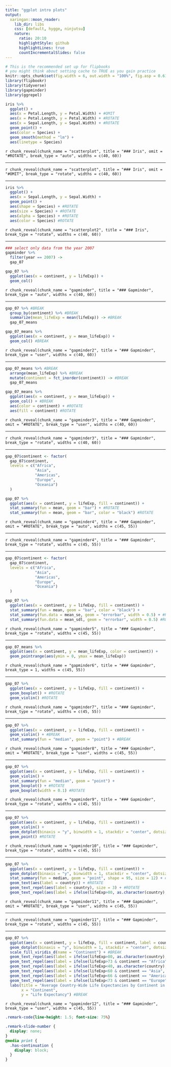 ```yaml
---
title: "ggplot intro plots"
output:
  xaringan::moon_reader:
    lib_dir: libs
    css: [default, hygge, ninjutsu]
    nature:
      ratio: 20:10
      highlightStyle: github
      highlightLines: true
      countIncrementalSlides: false
---
```



```r
# This is the recommended set up for flipbooks
# you might think about setting cache to TRUE as you gain practice
knitr::opts_chunk$set(fig.width = 6, out.width = "100%", fig.asp = 0.618, fig.retina = 3, message = FALSE, warning = FALSE, comment = "", cache = TRUE)
library(flipbookr)
library(tidyverse)
library(gapminder)
library(ggrepel)
```

```r
iris %>%
  ggplot() +
  aes(x = Petal.Length, y = Petal.Width) + #OMIT
  aes(x = Petal.Length, y = Petal.Width) + #ROTATE
  aes(x = Sepal.Length, y = Sepal.Width) + #ROTATE
  geom_point() +
  aes(color = Species) +
  geom_smooth(method = "lm") +
  aes(linetype = Species)
```

`r chunk_reveal(chunk_name = "scatterplot", title = "### Iris", omit = "#ROTATE", break_type = "auto", widths = c(40, 60))`

---

`r chunk_reveal(chunk_name = "scatterplot", title = "### Iris", omit = "#OMIT", break_type = "rotate", widths = c(40, 60))`

---

```r
iris %>%
  ggplot() +
  aes(x = Sepal.Length, y = Sepal.Width) +
  geom_point() +
  aes(shape = Species) + #ROTATE
  aes(size = Species) + #ROTATE
  aes(alpha = Species) + #ROTATE
  aes(color = Species) #ROTATE
```

`r chunk_reveal(chunk_name = "scatterplot2", title = "### Iris", break_type = "rotate", widths = c(40, 60))`


---

```r
### select only data from the year 2007
gapminder %>% 
  filter(year == 2007) ->
  gap_07

gap_07 %>%
  ggplot(aes(x = continent, y = lifeExp)) +
  geom_col()
```

`r chunk_reveal(chunk_name = "gapminder", title = "### Gapminder", break_type = "auto", widths = c(40, 60))`

---

```r
gap_07 %>% #BREAK
  group_by(continent) %>% #BREAK
  summarize(mean_lifeExp = mean(lifeExp)) -> #BREAK
  gap_07_means

gap_07_means %>% 
  ggplot(aes(x = continent, y = mean_lifeExp)) +
  geom_col() #BREAK
```

`r chunk_reveal(chunk_name = "gapminder2", title = "### Gapminder", break_type = "user", widths = c(40, 60))`

---

```r
gap_07_means %>% #BREAK
  arrange(mean_lifeExp) %>% #BREAK
  mutate(continent = fct_inorder(continent)) -> #BREAK
  gap_07_means

gap_07_means %>% 
  ggplot(aes(x = continent, y = mean_lifeExp)) +
  geom_col() + #BREAK
  aes(color = continent) + #ROTATE
  aes(fill = continent) #ROTATE
```

`r chunk_reveal(chunk_name = "gapminder3", title = "### Gapminder", omit = "#ROTATE", break_type = "user", widths = c(40, 60))`

---

`r chunk_reveal(chunk_name = "gapminder3", title = "### Gapminder", break_type = "rotate", widths = c(40, 60))`

---

```r
gap_07$continent <- factor(
  gap_07$continent,
  levels = c("Africa",
             "Asia",
             "Americas",
             "Europe",
             "Oceania")
  )

gap_07 %>%
  ggplot(aes(x = continent, y = lifeExp, fill = continent)) +
  stat_summary(fun = mean, geom = "bar") + #ROTATE
  stat_summary(fun = mean, geom = "bar", color = "black") #ROTATE
```

`r chunk_reveal(chunk_name = "gapminder4", title = "### Gapminder", omit = "#ROTATE", break_type = "auto", widths = c(45, 55))`

---

`r chunk_reveal(chunk_name = "gapminder4", title = "### Gapminder", break_type = "rotate", widths = c(45, 55))`

---

```r
gap_07$continent <- factor(
  gap_07$continent,
  levels = c("Africa",
             "Asia",
             "Americas",
             "Europe",
             "Oceania")
  )

gap_07 %>%
  ggplot(aes(x = continent, y = lifeExp, fill = continent)) +
  stat_summary(fun = mean, geom = "bar", color = "black") +
  stat_summary(fun.data = mean_se, geom = "errorbar", width = 0.5) + #ROTATE
  stat_summary(fun.data = mean_sdl, geom = "errorbar", width = 0.5) #ROTATE
```

`r chunk_reveal(chunk_name = "gapminder5", title = "### Gapminder", break_type = "rotate", widths = c(45, 55))`

---

```r
gap_07_means %>%
  ggplot(aes(x = continent, y = mean_lifeExp, color = continent)) +
  geom_pointrange(aes(ymin = 0, ymax = mean_lifeExp))
```

`r chunk_reveal(chunk_name = "gapminder6", title = "### Gapminder", break_type = 1, widths = c(45, 55))`

---

```r
gap_07 %>%
  ggplot(aes(x = continent, y = lifeExp, fill = continent)) +
  geom_boxplot() + #ROTATE
  geom_violin() #ROTATE
```

`r chunk_reveal(chunk_name = "gapminder7", title = "### Gapminder", break_type = "rotate", widths = c(45, 55))`

---

```r
gap_07 %>%
  ggplot(aes(x = continent, y = lifeExp, fill = continent)) +
  geom_violin() + #BREAK
  stat_summary(fun = "median", geom = "point") + #BREAK
```

`r chunk_reveal(chunk_name = "gapminder8", title = "### Gapminder", omit = "#ROTATE", break_type = "user", widths = c(45, 55))`

---

```r
gap_07 %>%
  ggplot(aes(x = continent, y = lifeExp, fill = continent)) +
  geom_violin() +
  stat_summary(fun = "median", geom = "point") +
  geom_boxplot() + #ROTATE
  geom_boxplot(width = 0.1) #ROTATE
```

`r chunk_reveal(chunk_name = "gapminder9", title = "### Gapminder", break_type = "rotate", widths = c(45, 55))`

---

```r
gap_07 %>%
  ggplot(aes(x = continent, y = lifeExp, fill = continent)) +
  geom_violin() +
  geom_dotplot(binaxis = "y", binwidth = 1, stackdir = "center", dotsize = 0.6) + #ROTATE
  geom_point() #ROTATE
```

`r chunk_reveal(chunk_name = "gapminder10", title = "### Gapminder", break_type = "rotate", widths = c(45, 55))`

---

```r
gap_07 %>%
  ggplot(aes(x = continent, y = lifeExp, fill = continent)) +
  geom_dotplot(binaxis = "y", binwidth = 1, stackdir = "center", dotsize = 1) + #BREAK
  stat_summary(fun = median, geom = "point", shape = 95, size = 12) + #BREAK
  geom_text(aes(label = country)) + #ROTATE
  geom_text_repel(aes(label = country), size = 3) + #ROTATE
  geom_text_repel(aes(label = ifelse(lifeExp>80, as.character(country), '')), size = 3) #ROTATE
```

`r chunk_reveal(chunk_name = "gapminder11", title = "### Gapminder", omit = "#ROTATE", break_type = "user", widths = c(45, 55))`

---

`r chunk_reveal(chunk_name = "gapminder11", title = "### Gapminder", break_type = "rotate", widths = c(45, 55))`

---

```r
gap_07 %>%
  ggplot(aes(x = continent, y = lifeExp, fill = continent, label = country)) +
  geom_dotplot(binaxis = "y", binwidth = 1, stackdir = "center", dotsize = 1) + #BREAK
  scale_fill_viridis_d(name = "Continent") + #BREAK
  geom_text_repel(aes(label = ifelse(lifeExp>80, as.character(country), '')), size = 3) +
  geom_text_repel(aes(label = ifelse(lifeExp>73 & continent == "Africa", as.character(country), '')), size = 3) +
  geom_text_repel(aes(label = ifelse(lifeExp<40, as.character(country), '')), size = 3) +
  geom_text_repel(aes(label = ifelse(lifeExp<60 & continent == "Asia", as.character(country), '')), size = 3) +
  geom_text_repel(aes(label = ifelse(lifeExp<66 & continent == "Americas", as.character(country), '')), size = 3) +
  geom_text_repel(aes(label = ifelse(lifeExp<73 & continent == "Europe", as.character(country), '')), size = 3) + #BREAK
  labs(title = "Average Country-Wide Life Expectancies by Continent in 2007",
       x = "Continent",
       y = "Life Expectancy") #BREAK
```

`r chunk_reveal(chunk_name = "gapminder12", title = "### Gapminder", break_type = "user", widths = c(45, 55))`


```css
.remark-code{line-height: 1.5; font-size: 75%}

.remark-slide-number {
  display: none;
}
@media print {
  .has-continuation {
    display: block;
  }
}
```
